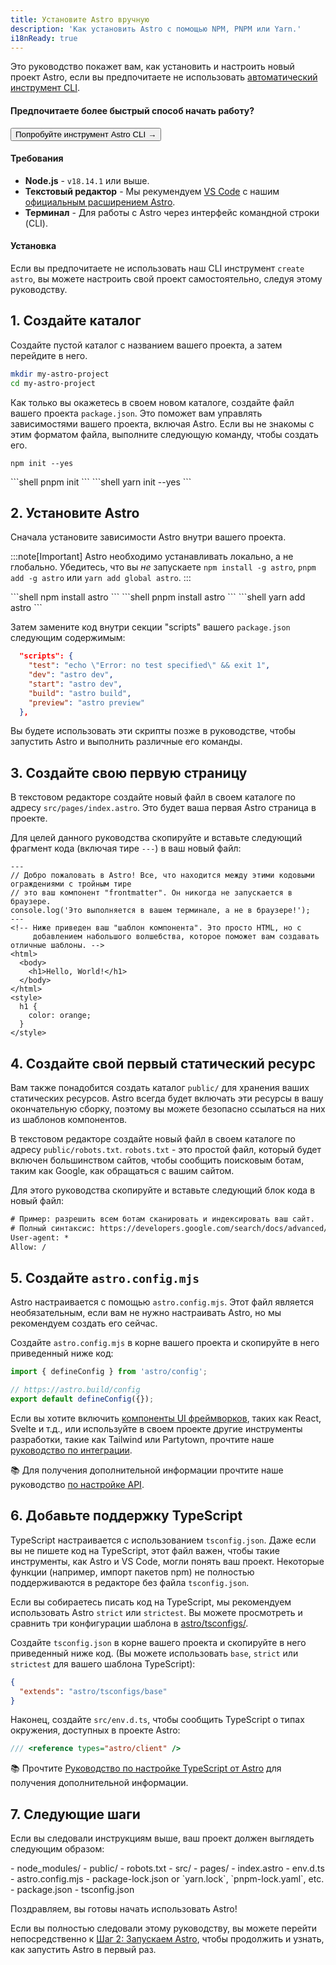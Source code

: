 ```yaml
---
title: Установите Astro вручную
description: 'Как установить Astro с помощью NPM, PNPM или Yarn.'
i18nReady: true
---
```



Это руководство покажет вам, как установить и настроить новый проект Astro, если вы предпочитаете не использовать [автоматический инструмент CLI](/ru/install/auto/).

#### Предпочитаете более быстрый способ начать работу?

<Button href="/ru/install/auto/">Попробуйте инструмент Astro CLI →</Button>

#### Требования

- **Node.js** - `v18.14.1` или выше.
- **Текстовый редактор** - Мы рекумендуем [VS Code](https://code.visualstudio.com/) с нашим [официальным расширением Astro](https://marketplace.visualstudio.com/items?itemName=astro-build.astro-vscode).
- **Терминал** -  Для работы с Astro через интерфейс командной строки (CLI).

#### Установка

Если вы предпочитаете не использовать наш CLI инструмент `create astro`, вы можете настроить свой проект самостоятельно, следуя этому руководству.

## 1. Создайте каталог

Создайте пустой каталог с названием вашего проекта, а затем перейдите в него.

```bash
mkdir my-astro-project
cd my-astro-project
```

Как только вы окажетесь в своем новом каталоге, создайте файл вашего проекта `package.json`. Это поможет вам управлять зависимостями вашего проекта, включая Astro. Если вы не знакомы с этим форматом файла, выполните следующую команду, чтобы создать его.
<PackageManagerTabs>
  <Fragment slot="npm">
  ```shell
  npm init --yes
  ```
  </Fragment>
  <Fragment slot="pnpm">
  ```shell
  pnpm init 
  ```
  </Fragment>
  <Fragment slot="yarn">
  ```shell
  yarn init --yes
  ```
  </Fragment>
</PackageManagerTabs>



## 2. Установите Astro

Сначала установите зависимости Astro внутри вашего проекта.

:::note[Important]
Astro необходимо устанавливать локально, а не глобально. Убедитесь, что вы *не* запускаете `npm install -g astro`, `pnpm add -g astro` или `yarn add global astro`.
:::

<PackageManagerTabs>
  <Fragment slot="npm">
  ```shell
  npm install astro
  ```
  </Fragment>
  <Fragment slot="pnpm">
  ```shell
  pnpm install astro 
  ```
  </Fragment>
  <Fragment slot="yarn">
  ```shell
  yarn add astro
  ```
  </Fragment>
</PackageManagerTabs>

Затем замените код внутри секции "scripts" вашего `package.json` следующим содержимым:

```json title="package.json" del={2} ins={3-6}
  "scripts": {
    "test": "echo \"Error: no test specified\" && exit 1",
    "dev": "astro dev",
    "start": "astro dev",
    "build": "astro build",
    "preview": "astro preview"
  },
```

Вы будете использовать эти скрипты позже в руководстве, чтобы запустить Astro и выполнить различные его команды.

## 3. Создайте свою первую страницу

В текстовом редакторе создайте новый файл в своем каталоге по адресу `src/pages/index.astro`. Это будет ваша первая Astro страница в проекте.

Для целей данного руководства скопируйте и вставьте следующий фрагмент кода (включая тире `---`) в ваш новый файл:

```astro title="src/pages/index.astro"
---
// Добро пожаловать в Astro! Все, что находится между этими кодовыми ограждениями с тройным тире
// это ваш компонент "frontmatter". Он никогда не запускается в браузере.
console.log('Это выполняется в вашем терминале, а не в браузере!');
---
<!-- Ниже приведен ваш "шаблон компонента". Это просто HTML, но с
     добавлением набольшого волшебства, которое поможет вам создавать отличные шаблоны. -->
<html>
  <body>
    <h1>Hello, World!</h1>
  </body>
</html>
<style>
  h1 {
    color: orange;
  }
</style>
```

## 4. Создайте свой первый статический ресурс

Вам также понадобится создать каталог `public/` для хранения ваших статических ресурсов. Astro всегда будет включать эти ресурсы в вашу окончательную сборку, поэтому вы можете безопасно ссылаться на них из шаблонов компонентов.

В текстовом редакторе создайте новый файл в своем каталоге по адресу `public/robots.txt`. `robots.txt` - это простой файл, который будет включен большинством сайтов, чтобы сообщить поисковым ботам, таким как Google, как обращаться с вашим сайтом.

Для этого руководства скопируйте и вставьте следующий блок кода в новый файл:

```diff title="public/robots.txt"
# Пример: разрешить всем ботам сканировать и индексировать ваш сайт.
# Полный синтаксис: https://developers.google.com/search/docs/advanced/robots/create-robots-txt
User-agent: *
Allow: /
```

## 5. Создайте `astro.config.mjs`

Astro настраивается с помощью `astro.config.mjs`. Этот файл является необязательным, если вам не нужно настраивать Astro, но мы рекомендуем создать его сейчас.

Создайте `astro.config.mjs` в корне вашего проекта и скопируйте в него приведенный ниже код:

```js title="astro.config.mjs"
import { defineConfig } from 'astro/config';

// https://astro.build/config
export default defineConfig({});
```

Если вы хотите включить [компоненты UI фреймворков](/ru/basics/framework-components/), таких как React, Svelte и т.д., или используйте в своем проекте другие инструменты разработки, такие как Tailwind или Partytown, прочтите наше [руководство по интеграции](/ru/guides/integrations-guide/).

📚 Для получения дополнительной информации прочтите наше руководство [по настройке API](/ru/reference/configuration-reference/).

## 6. Добавьте поддержку TypeScript

TypeScript настраивается с использованием `tsconfig.json`. Даже если вы не пишете код на TypeScript, этот файл важен, чтобы такие инструменты, как Astro и VS Code, могли понять ваш проект. Некоторые функции (например, импорт пакетов npm) не полностью поддерживаются в редакторе без файла `tsconfig.json`. 

Если вы собираетесь писать код на TypeScript, мы рекомендуем использовать Astro `strict` или `strictest`. Вы можете просмотреть и сравнить три конфигурации шаблона в [astro/tsconfigs/](https://github.com/withastro/astro/blob/main/packages/astro/tsconfigs/).

Создайте `tsconfig.json` в корне вашего проекта и скопируйте в него приведенный ниже код. (Вы можете использовать `base`, `strict` или `strictest` для вашего шаблона TypeScript):

```json title="tsconfig.json" "base"
{
  "extends": "astro/tsconfigs/base"
}
```

Наконец, создайте `src/env.d.ts`, чтобы сообщить TypeScript о типах окружения, доступных в проекте Astro:

```ts title="src/env.d.ts"
/// <reference types="astro/client" />
```

📚 Прочтите [Руководство по настройке TypeScript от Astro](/ru/guides/typescript/#настройка) для получения дополнительной информации.

## 7. Следующие шаги

Если вы следовали инструкциям выше, ваш проект должен выглядеть следующим образом:

<FileTree>
- node_modules/
- public/
  - robots.txt
- src/
  - pages/
    - index.astro
  - env.d.ts
- astro.config.mjs
- package-lock.json or `yarn.lock`, `pnpm-lock.yaml`, etc.
- package.json
- tsconfig.json
</FileTree>

Поздравляем, вы готовы начать использовать Astro!

Если вы полностью следовали этому руководству, вы можете перейти непосредственно к [Шаг 2: Запускаем Astro](/ru/install/auto/#2-запускаем-astro-), чтобы продолжить и узнать, как запустить Astro в первый раз.